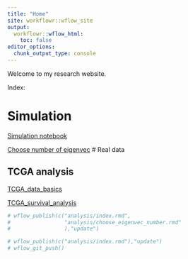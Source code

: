 ```yaml
---
title: "Home"
site: workflowr::wflow_site
output:
  workflowr::wflow_html:
    toc: false
editor_options:
  chunk_output_type: console
---
```


Welcome to my research website.

Index:

# Simulation

[Simulation notebook](simulation_notebook.html)

[Choose number of eigenvec](choose_eigenvec_number.html)
# Real data

## TCGA analysis

[TCGA_data_basics](TCGA_data_basics.html)

[TCGA_survival_analysis](TCGA_survival_analysis.html)

```r
# wflow_publish(c("analysis/index.rmd",
#                 "analysis/choose_eigenvec_number.rmd"
#                 ),"update")

# wflow_publish(c("analysis/index.rmd"),"update")
# wflow_git_push()
```

